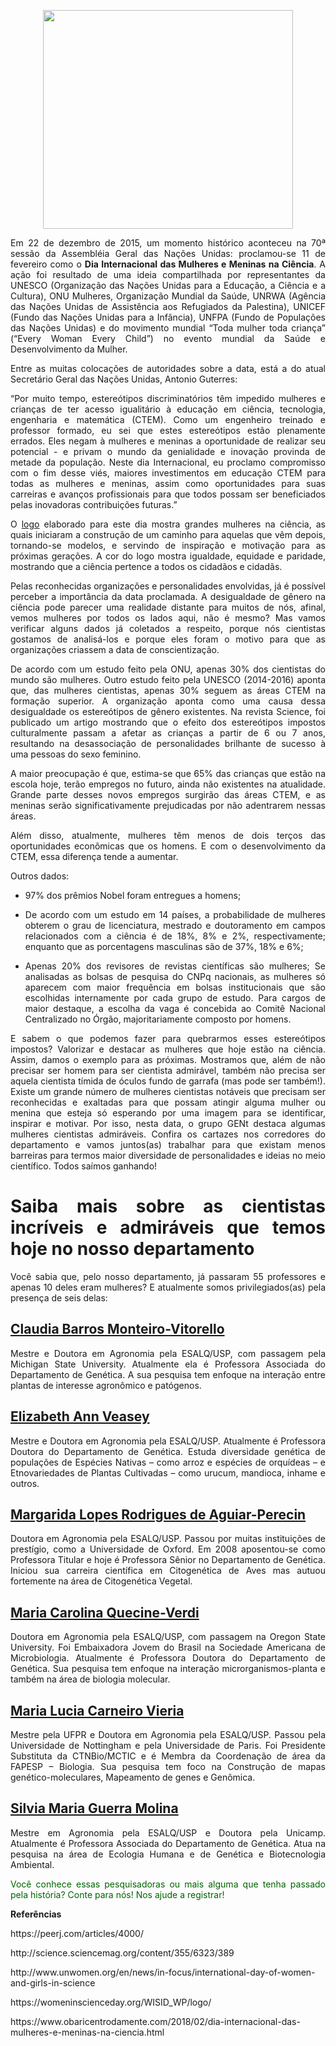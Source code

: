 <center>
<figure>
  <img src="img/mulher.png" width="400" height="350" class="center">
</figure>
</center>

<div style="text-align: justify"> 
Em 22 de dezembro de 2015, um momento histórico aconteceu na 70ª sessão da Assembléia Geral das Nações Unidas: proclamou-se 11 de fevereiro como o **Dia Internacional das Mulheres e Meninas na Ciência**. A ação foi resultado de uma ideia compartilhada por representantes da UNESCO (Organização das Nações Unidas para a Educação, a Ciência e a Cultura), ONU Mulheres, Organização Mundial da Saúde, UNRWA (Agência das Nações Unidas de Assistência aos Refugiados da Palestina), UNICEF (Fundo das Nações Unidas para a Infância), UNFPA (Fundo de Populações das Nações Unidas) e do movimento mundial “Toda mulher toda criança” ("Every Woman Every Child") no evento mundial da Saúde e Desenvolvimento da Mulher.

Entre as muitas colocações de autoridades sobre a data, está a do atual Secretário Geral das Nações Unidas, Antonio Guterres:

“Por muito tempo, estereótipos discriminatórios têm impedido mulheres e crianças de ter acesso igualitário à educação em ciência, tecnologia, engenharia e matemática (CTEM). Como um engenheiro treinado e professor formado, eu sei que estes estereótipos estão plenamente errados. Eles negam à mulheres e meninas a oportunidade de realizar seu potencial - e privam o mundo da genialidade e inovação provinda de metade da população. Neste dia Internacional, eu proclamo compromisso com o fim desse viés, maiores investimentos em educação CTEM para todas as mulheres e meninas, assim como oportunidades para suas carreiras e avanços profissionais para que todos possam ser beneficiados pelas inovadoras contribuições futuras.”

O [logo](https://womeninscienceday.org/WISID_WP/logo/) elaborado para este dia mostra grandes mulheres na ciência, as quais iniciaram a construção de um caminho para aquelas que vêm depois, tornando-se modelos, e servindo de inspiração e motivação para as próximas gerações. A cor do logo mostra igualdade, equidade e paridade, mostrando que a ciência pertence a todos os cidadãos e cidadãs.

Pelas reconhecidas organizações e personalidades envolvidas, já é possível perceber a importância da data proclamada. A desigualdade de gênero na ciência pode parecer uma realidade distante para muitos de nós, afinal, vemos mulheres por todos os lados aqui, não é mesmo? Mas vamos verificar alguns dados já coletados a respeito, porque nós cientistas gostamos de analisá-los e porque eles foram o motivo para que as organizações criassem a data de conscientização.

De acordo com um estudo feito pela ONU, apenas 30% dos cientistas do mundo são mulheres. Outro estudo feito pela UNESCO (2014-2016) aponta que, das mulheres cientistas, apenas 30% seguem as áreas CTEM na formação superior. A organização aponta como uma causa dessa desigualdade os estereótipos de gênero existentes. Na revista Science, foi publicado um artigo mostrando que o efeito dos estereótipos impostos culturalmente passam a afetar as crianças a partir de 6 ou 7 anos, resultando na desassociação de personalidades brilhante de sucesso à uma pessoas do sexo feminino.

A maior preocupação é que, estima-se que 65% das crianças que estão na escola hoje, terão empregos no futuro, ainda não existentes na atualidade. Grande parte desses novos empregos surgirão das áreas CTEM, e as meninas serão significativamente prejudicadas por não adentrarem nessas áreas.

Além disso, atualmente, mulheres têm menos de dois terços das oportunidades econômicas que os homens. E com o desenvolvimento da CTEM, essa diferença tende a aumentar.

Outros dados:

- 97% dos prêmios Nobel foram entregues a homens;

- De acordo com um estudo em 14 países, a probabilidade de mulheres obterem o grau de licenciatura, mestrado e doutoramento em campos relacionados com a ciência é de 18%, 8% e 2%, respectivamente; enquanto que as porcentagens masculinas são de 37%, 18% e 6%;

- Apenas 20% dos revisores de revistas científicas são mulheres;
Se analisadas as bolsas de pesquisa do CNPq nacionais, as mulheres só aparecem com maior frequência em bolsas institucionais que são escolhidas internamente por cada grupo de estudo. Para cargos de maior destaque, a escolha da vaga é concebida ao Comitê Nacional Centralizado no Órgão, majoritariamente composto por homens.

E sabem o que podemos fazer para quebrarmos esses estereótipos impostos? Valorizar e destacar as mulheres que hoje estão na ciência. Assim, damos o exemplo para as próximas. Mostramos que, além de não precisar ser homem para ser cientista admirável, também não precisa ser aquela cientista tímida de óculos fundo de garrafa (mas pode ser também!). Existe um grande número de mulheres cientistas notáveis que precisam ser reconhecidas e exaltadas para que possam atingir alguma mulher ou menina que esteja só esperando por uma imagem para se identificar, inspirar e  motivar.
Por isso, nesta data, o grupo GENt destaca algumas mulheres cientistas admiráveis. Confira os cartazes nos corredores do departamento e vamos juntos(as) trabalhar para que existam menos barreiras para termos maior diversidade de personalidades e ideias no meio científico. Todos saímos ganhando!


# Saiba mais sobre as cientistas incríveis e admiráveis que temos hoje no nosso departamento

Você sabia que, pelo nosso departamento, já passaram 55 professores e apenas 10 deles eram mulheres? E atualmente somos privilegiados(as) pela presença de seis delas:

## [Claudia Barros Monteiro-Vitorello](http://buscatextual.cnpq.br/buscatextual/visualizacv.do?id=K4727307H9)

Mestre e Doutora em Agronomia pela ESALQ/USP, com passagem pela Michigan State University. Atualmente ela é Professora Associada do Departamento de Genética. A sua pesquisa tem enfoque na interação entre plantas de interesse agronômico e patógenos. 

## [Elizabeth Ann Veasey](http://buscatextual.cnpq.br/buscatextual/visualizacv.do?id=K4780018E2)

Mestre e Doutora em Agronomia pela ESALQ/USP. Atualmente é Professora Doutora do Departamento de Genética. Estuda diversidade genética de populações de Espécies Nativas – como arroz e espécies de orquídeas – e Etnovariedades de Plantas Cultivadas – como urucum, mandioca, inhame e outros.

## [Margarida Lopes Rodrigues de Aguiar-Perecin](http://buscatextual.cnpq.br/buscatextual/visualizacv.do?id=K4783480J1)

Doutora em Agronomia pela ESALQ/USP. Passou por muitas instituições de prestígio, como a Universidade de Oxford. Em 2008 aposentou-se como Professora Titular e hoje é Professora Sênior no Departamento de Genética. Iniciou sua carreira científica em Citogenética de Aves mas autuou fortemente na área de Citogenética Vegetal.

## [Maria Carolina Quecine-Verdi](http://buscatextual.cnpq.br/buscatextual/visualizacv.do?id=K4704904D9)

Doutora em Agronomia pela ESALQ/USP, com passagem na Oregon State University. Foi Embaixadora Jovem do Brasil na Sociedade Americana de Microbiologia. Atualmente é Professora Doutora do Departamento de Genética. Sua pesquisa tem enfoque na interação microrganismos-planta e também na área de biologia molecular.

## [Maria Lucia Carneiro Vieria](http://buscatextual.cnpq.br/buscatextual/visualizacv.do?id=K4727688D6)

Mestre pela UFPR e Doutora em Agronomia pela ESALQ/USP. Passou pela Universidade de Nottingham e pela Universidade de Paris. Foi Presidente Substituta da CTNBio/MCTIC e é Membra da Coordenação de área da FAPESP – Biologia. Sua pesquisa tem foco na Construção de mapas genético-moleculares, Mapeamento de genes e Genômica.

## [Silvia Maria Guerra Molina](http://buscatextual.cnpq.br/buscatextual/visualizacv.do?id=K4785374E9)

Mestre em Agronomia pela ESALQ/USP e Doutora pela Unicamp. Atualmente é Professora Associada do Departamento de Genética. Atua na pesquisa na área de Ecologia Humana e de Genética e Biotecnologia Ambiental. 

<font color="darkgreen">Você conhece essas pesquisadoras ou mais alguma que tenha passado pela história? Conte para nós! Nos ajude a registrar!</font>


**Referências**

https://peerj.com/articles/4000/

http://science.sciencemag.org/content/355/6323/389

http://www.unwomen.org/en/news/in-focus/international-day-of-women-and-girls-in-science

https://womeninscienceday.org/WISID_WP/logo/

https://www.obaricentrodamente.com/2018/02/dia-internacional-das-mulheres-e-meninas-na-ciencia.html

</div>
